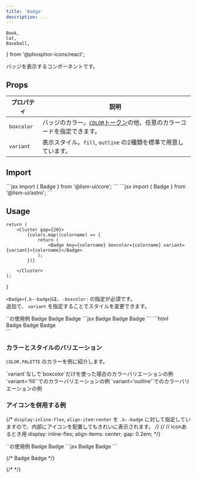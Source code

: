 ```yaml
---
title: 'Badge'
description: ...
---
```


	Book,
	Cat,
	Baseball,
} from '@phosphor-icons/react';

バッジを表示するコンポーネントです。


## Props

| プロパティ | 説明 |
|---|---|
|`boxcolor`| バッジのカラー。[`COLOR`トークン](/ja/css/tokens/#color)の他、任意のカラーコードを指定できます。|
|`variant`| 表示スタイル。`fill`, `outline` の2種類を標準で用意しています。|


## Import

<Preview>
	<PreviewCode slot='tab' label='React'>
```jsx
import { Badge } from '@lism-ui/core';
```
	</PreviewCode>
	<PreviewCode slot='tab' label='Astro'>
```jsx
import { Badge } from '@lism-ui/astro';
```
	</PreviewCode>
</Preview>


## Usage

	return (
		<Cluster gap={20}>
			{colors.map((colorname) => {
				return (
					<Badge key={colorname} boxcolor={colorname} variant={variant}>{colorname}</Badge>
				);
			})}

		</Cluster>
	);
}


`<Badge>`(`.b--badge`)は、`-boxcolor:` の指定が必須です。  
追加で、 `variant` を指定することでスタイルを変更できます。

<Preview>
	<PreviewTitle>`<Badge>`の使用例</PreviewTitle>
	<PreviewArea p={20} isShadow={0}>
		<Cluster gap={20}>
			<Badge boxcolor='blue'>Badge</Badge>
			<Badge boxcolor='#609e0e'>Badge</Badge>
			<Badge boxcolor='pink' variant='fill'>Badge</Badge>
		</Cluster>
	</PreviewArea>
	<PreviewCode slot='tab' label='React, Astro'>
		```jsx
		<Cluster gap={20}>
			<Badge boxcolor='blue'>Badge</Badge>
			<Badge boxcolor='#609e0e'>Badge</Badge>
			<Badge boxcolor='pink' variant='fill'>Badge</Badge>
		</Cluster>
		```
	</PreviewCode>
	<PreviewCode slot='tab' label='HTML'>
		```html
		<div class="l--cluster -gap:20">
			<span class="b--badge -boxcolor:blue">Badge</span>
			<span class="b--badge -boxcolor:" style="--boxcolor:#609e0e;">Badge</span>
			<span class="b--badge b--badge--fill -boxcolor:pink">Badge</span>
		</div>
		```
	</PreviewCode>
</Preview>



### カラーとスタイルのバリエーション

`COLOR.PALETTE` のカラーを例に紹介します。

<Preview>
	<PreviewTitle>`variant`なしで`boxcolor`だけを使った場合のカラーバリエーションの例</PreviewTitle>
	<PreviewArea p={20} isShadow={0}>
		<ColorDemos colors={['red', 'orange', 'yellow', 'green', 'blue', 'purple', 'pink', 'gray', 'main']}  />
	</PreviewArea>
</Preview>

<Preview>
	<PreviewTitle>`variant='fill'`でのカラーバリエーションの例</PreviewTitle>
	<PreviewArea p={20} isShadow={0}>
		<ColorDemos variant='fill' colors={['red', 'orange', 'yellow', 'green', 'blue', 'purple', 'pink', 'gray', 'main']} />
	</PreviewArea>
</Preview>

<Preview> 
	<PreviewTitle>`variant='outline'`でのカラーバリエーションの例</PreviewTitle>
	<PreviewArea p={20} isShadow={0}>
		<ColorDemos colors={['red', 'orange', 'yellow', 'green', 'blue', 'purple', 'pink', 'gray', 'main']} variant='outline' />
	</PreviewArea>
</Preview>




### アイコンを併用する例

{/* `display:inline-flex`, `align-item:center` を `.b--badge` に対して指定していますので、内部にアイコンを配置してもきれいに表示されます。 */}
	{/* // iconあるとき用
	display: inline-flex;
	align-items: center;
	gap: 0.2em; */}

<Preview>
	<PreviewTitle>`<Icon>`の使用例</PreviewTitle>
	<PreviewArea p={20}>
		<Cluster gap={20}>
			<Badge variant='fill' ai='c' gap='em2'><Icon icon={Book} size='1.25em'/>Badge</Badge>
			<Badge variant='outline' ai='c' gap='em2'><Icon icon={Cat} size='1.25em'/>Badge</Badge>
		</Cluster>
	</PreviewArea>
<PreviewCode slot='tab' label='React, Astro'>
```jsx
<Cluster gap={20}>
	<Badge variant='fill' ai='c' gap='em2'>
		<Icon icon={Book} size='1.25em'/>Badge
	</Badge>
	<Badge variant='outline' ai='c' gap='em2'>
		<Icon icon={Cat} size='1.25em'/>Badge
	</Badge>
</Cluster>
```
</PreviewCode>
</Preview>

{/* <Cluster gap={20}>
	<Badge><Icon isInline icon={Book} /> Badge</Badge>
	<Badge variant='outline'><Icon isInline icon={Cat} /> Badge</Badge>
</Cluster> */}

{/* <Cluster gap={20}>
	<Badge hasIcon p={10} fz='l' variant='fill'><Icon icon={Book} /></Badge>
	<Badge hasIcon p={10} fz='l' variant='outline'><Icon icon={Cat} /></Badge>
	<Badge hasIcon p={10} fz='l' ><Icon icon={Baseball} /></Badge>
</Cluster> */}
